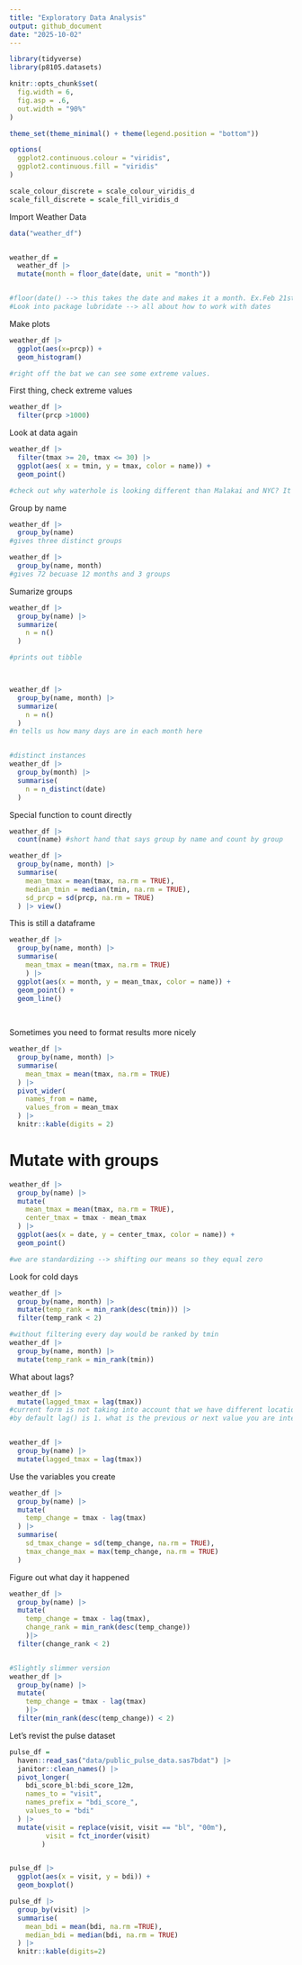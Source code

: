 ```yaml
---
title: "Exploratory Data Analysis"
output: github_document
date: "2025-10-02"
---
```

```r
library(tidyverse)
library(p8105.datasets)

knitr::opts_chunk$set(
  fig.width = 6,
  fig.asp = .6,
  out.width = "90%"
)

theme_set(theme_minimal() + theme(legend.position = "bottom"))

options(
  ggplot2.continuous.colour = "viridis",
  ggplot2.continuous.fill = "viridis"
)

scale_colour_discrete = scale_colour_viridis_d
scale_fill_discrete = scale_fill_viridis_d
```


Import Weather Data
```r
data("weather_df")


weather_df = 
  weather_df |> 
  mutate(month = floor_date(date, unit = "month")) 


#floor(date() --> this takes the date and makes it a month. Ex.Feb 21st becomes Feb 1st 
#Look into package lubridate --> all about how to work with dates
```

Make plots

```r

weather_df |> 
  ggplot(aes(x=prcp)) +
  geom_histogram()

#right off the bat we can see some extreme values.
```

First thing, check extreme values

```r
weather_df |> 
  filter(prcp >1000)
```


Look at data again

```r
weather_df |> 
  filter(tmax >= 20, tmax <= 30) |> 
  ggplot(aes( x = tmin, y = tmax, color = name)) +
  geom_point()

#check out why waterhole is looking different than Malakai and NYC? It is because of how they got their temp.
```

Group by name
```r
weather_df |> 
  group_by(name)
#gives three distinct groups

weather_df |> 
  group_by(name, month)
#gives 72 becuase 12 months and 3 groups 
```


Sumarize groups 

```r
weather_df |> 
  group_by(name) |> 
  summarize(
    n = n()
  )

#prints out tibble



weather_df |> 
  group_by(name, month) |> 
  summarize(
    n = n()
  )
#n tells us how many days are in each month here


#distinct instances
weather_df |> 
  group_by(month) |> 
  summarise(
    n = n_distinct(date)
  )
```


Special function to count directly

```r
weather_df |> 
  count(name) #short hand that says group by name and count by group
```


```r
weather_df |> 
  group_by(name, month) |> 
  summarise(
    mean_tmax = mean(tmax, na.rm = TRUE),
    median_tmin = median(tmin, na.rm = TRUE),
    sd_prcp = sd(prcp, na.rm = TRUE)
  ) |> view()

```

This is still a dataframe

```r
weather_df |> 
  group_by(name, month) |> 
  summarise(
    mean_tmax = mean(tmax, na.rm = TRUE)
    ) |> 
  ggplot(aes(x = month, y = mean_tmax, color = name)) +
  geom_point() +
  geom_line()
  
  
```

Sometimes you need to format results more nicely

```r
weather_df |> 
  group_by(name, month) |> 
  summarise(
    mean_tmax = mean(tmax, na.rm = TRUE)
  ) |> 
  pivot_wider(
    names_from = name,
    values_from = mean_tmax
  ) |> 
  knitr::kable(digits = 2)
```


# Mutate with groups

```r
weather_df |> 
  group_by(name) |> 
  mutate(
    mean_tmax = mean(tmax, na.rm = TRUE),
    center_tmax = tmax - mean_tmax
  ) |> 
  ggplot(aes(x = date, y = center_tmax, color = name)) +
  geom_point()

#we are standardizing --> shifting our means so they equal zero 
```

Look for cold days

```r
weather_df |> 
  group_by(name, month) |> 
  mutate(temp_rank = min_rank(desc(tmin))) |> 
  filter(temp_rank < 2)

#without filtering every day would be ranked by tmin
weather_df |> 
  group_by(name, month) |> 
  mutate(temp_rank = min_rank(tmin))
```

What about lags?

```r
weather_df |> 
  mutate(lagged_tmax = lag(tmax))
#current form is not taking into account that we have different locations, grouping fixes this
#by default lag() is 1. what is the previous or next value you are interested in 


weather_df |> 
  group_by(name) |> 
  mutate(lagged_tmax = lag(tmax))
```


Use the variables you create

```r
weather_df |> 
  group_by(name) |> 
  mutate(
    temp_change = tmax - lag(tmax)
  ) |> 
  summarise(
    sd_tmax_change = sd(temp_change, na.rm = TRUE),
    tmax_change_max = max(temp_change, na.rm = TRUE)
  )
```


Figure out what day it happened

```r
weather_df |> 
  group_by(name) |> 
  mutate(
    temp_change = tmax - lag(tmax),
    change_rank = min_rank(desc(temp_change))
    )|> 
  filter(change_rank < 2)


#Slightly slimmer version 
weather_df |> 
  group_by(name) |> 
  mutate(
    temp_change = tmax - lag(tmax)
    )|> 
  filter(min_rank(desc(temp_change)) < 2)

```

Let's revist the pulse dataset

```r
pulse_df =
  haven::read_sas("data/public_pulse_data.sas7bdat") |>  
  janitor::clean_names() |> 
  pivot_longer(
    bdi_score_bl:bdi_score_12m,
    names_to = "visit",
    names_prefix = "bdi_score_",
    values_to = "bdi"
  ) |> 
  mutate(visit = replace(visit, visit == "bl", "00m"),
         visit = fct_inorder(visit)
        )  


pulse_df |> 
  ggplot(aes(x = visit, y = bdi)) +
  geom_boxplot()

pulse_df |> 
  group_by(visit) |> 
  summarise(
    mean_bdi = mean(bdi, na.rm =TRUE),
    median_bdi = median(bdi, na.rm = TRUE)
  ) |> 
  knitr::kable(digits=2)

```








